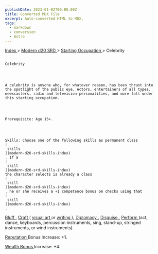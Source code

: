 ```yaml
---
publishDate: 2023-01-02T00:00:00Z
title: Converted MDX File
excerpt: Auto-converted HTML to MDX.
tags:
  - markdown
  - conversion
  - Astro
---
```


[
Index
](-index) >
[
Modern d20 SRD
](modern-d20-srd-index) >
[
Starting Occupation
](modern-d20-srd-starting-occupation-index) > Celebrity

##

    Celebrity




    A celebrity is anyone who, for whatever reason, has been thrust into the spotlight of the public eye. Actors, entertainers of all types, newscasters, radio and television personalities, and more fall under this starting occupation.




    Prerequisite: Age 15+.




    Skills: Choose one of the following skills as permanent class
    [
     skills
    ](modern-d20-srd-skills-index)
    . If a
    [
     skill
    ](modern-d20-srd-skills-index)
    the character selects is already a class
    [
     skill
    ](modern-d20-srd-skills-index)
    , he or she receives a +1 competence bonus on checks using that
    [
     skill
    ](modern-d20-srd-skills-index)
    .

[
Bluff
](modern-d20-srd-skills-bluff)
,
[
Craft
](modern-d20-srd-skills-craft)
(
[
visual
art
](modern-d20-srd-skills-craft-visual-art)
or
[
writing
](modern-d20-srd-skills-craft-writing)
),
[
Diplomacy
](modern-d20-srd-skills-diplomacy)
,
[
Disguise
](modern-d20-srd-skills-disguise)
,
[
Perform
](modern-d20-srd-skills-perform)
(act, dance,
keyboards, percussion instruments, sing, stand-up, stringed instruments, or
wind instruments).

[
Reputation
](modern-d20-srd-reputation-index)
Bonus Increase: +1.

[
Wealth Bonus
](modern-d20-srd-wealth-wealth-bonus)
Increase: +4.
